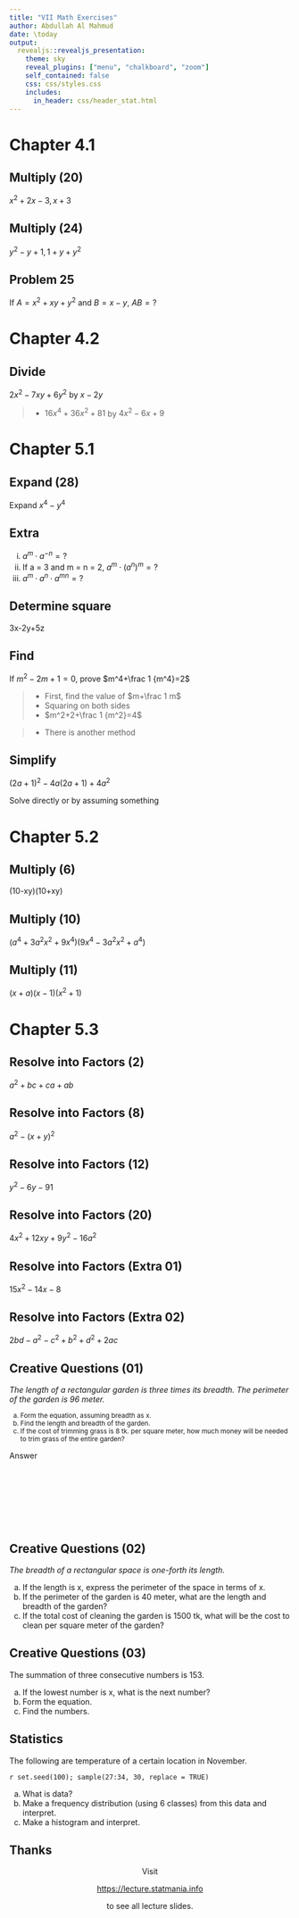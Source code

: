 ---
title: "VII Math Exercises"
author: Abdullah Al Mahmud
date: \today
output: 
  revealjs::revealjs_presentation:
    theme: sky
    reveal_plugins: ["menu", "chalkboard", "zoom"]
    self_contained: false
    css: css/styles.css
    includes:
      in_header: css/header_stat.html
---

# Chapter 4.1

## Multiply (20)

$x^2+2x-3, x+3$

## Multiply (24)

$y^2-y+1, 1+y+y^2$

## Problem 25

If $A=x^2+xy+y^2$ and $B=x-y$, $AB=?$

# Chapter 4.2

## Divide

$2x^2-7xy+6y^2$ by $x-2y$

> - $16x^4+36x^2+81$ by $4x^2-6x+9$


# Chapter 5.1

## Expand (28)

Expand $x^4-y^4$

## Extra

i. $a^m \cdot a^{-n}=?$
ii. If a = 3 and m = n = 2, $a^m \cdot (a^n)^m=?$
iii. $a^m \cdot a^n \cdot a^{mn}=?$

## Determine square
3x-2y+5z

## Find

If $m^2-2m+1=0$, prove $m^4+\frac 1 {m^4}=2$

> - First, find the value of $m+\frac 1 m$
> - Squaring on both sides
> - $m^2+2+\frac 1 {m^2}=4$

> - There is another method

## Simplify

$(2a+1)^2-4a(2a+1)+4a^2$

Solve directly or by assuming something

# Chapter 5.2

## Multiply (6)

(10-xy)(10+xy)

## Multiply (10)

$(a^4+3a^2x^2+9x^4)(9x^4-3a^2x^2+a^4)$

## Multiply (11)

$(x+a)(x-1)(x^2+1)$

# Chapter 5.3

## Resolve into Factors (2)

$a^2+bc+ca+ab$

## Resolve into Factors (8)

$a^2-(x+y)^2$

## Resolve into Factors (12)

$y^2-6y-91$

## Resolve into Factors (20)

$4x^2+12xy+9y^2-16a^2$

## Resolve into Factors (Extra 01)

$15x^2-14x-8$

## Resolve into Factors (Extra 02)

$2bd-a^2-c^2+b^2+d^2+2ac$

## Creative Questions (01)

*The length of a rectangular garden is three times its breadth. The perimeter of the garden is 96 meter.*

<small>

a. Form the equation, assuming breadth as x.
b. Find the length and breadth of the garden. 
c. If the cost of trimming grass is 8 tk. per square meter, how much money will be needed to trim grass of the entire garden? 

</small>

<div onclick="klikaj('cq1')"><span>Answer</span></div>
<div id="cq1" style="visibility: hidden">
> - 1. $2(3x+x)=96$
> - 2. $8x=96 \therefore x = \frac {96} 8 =$ `r 96/8` = (breadth)
> - 3. Area = `r 12*36`, Cost = `r 12*36*8` tk. 
</div>
<script>
function klikaj(i) {
    document.getElementById(i).style.visibility='visible';
}
</script>

## Creative Questions (02)

*The breadth of a rectangular space is one-forth its length.*

a. If the length is x, express the perimeter of the space in terms of x.
b. If the perimeter of the garden is 40 meter, what are the length and breadth of the garden?
c. If the total cost of cleaning the garden is 1500 tk, what will be the cost to clean per square meter of the garden? 


## Creative Questions (03)

The summation of three consecutive numbers is 153. 

a. If the lowest number is x, what is the next number?
b. Form the equation. 
c. Find the numbers. 

## Statistics

The following are temperature of a certain location in November. 


`r set.seed(100); sample(27:34, 30, replace = TRUE)`

a. What is data?
b. Make a frequency distribution (using 6 classes) from this data and interpret.
c. Make a histogram and interpret. 


## Thanks

<center>

Visit 

<https://lecture.statmania.info>

to see all lecture slides. 

</center>